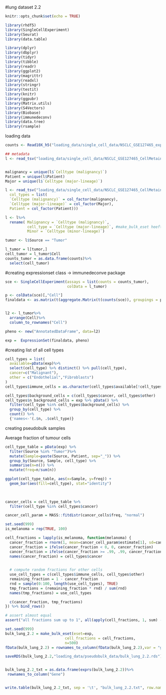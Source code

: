 #lung dataset 2.2
```{r setup, include=FALSE}
knitr::opts_chunk$set(echo = TRUE)

library(rhdf5)
library(SingleCellExperiment)
library(Seurat)
library(data.table)

library(dplyr)
library(dbplyr)
library(tidyr)
library(tibble)
library(readr)
library(ggplot2)
library(magrittr)
library(readxl)
library(stringr)
library(testit)
library(knitr)
library(ggpubr)
library(Matrix.utils)
library(S4Vectors)
library(Biobase)
library(immunedeconv)
library(data.tree)
library(rsample)

```

loading data
```{r}

counts <- Read10X_h5("loading_data/single_cell_data/NSCLC_GSE127465_expression.h5")

## metadata
l <- read_tsv("loading_data/single_cell_data/NSCLC_GSE127465_CellMetainfo_table.tsv")


malignancy = unique(l$`Celltype (malignancy)`)
Patient = unique(l$Patient)
Major = unique(l$`Celltype (major-lineage)`)

l <- read_tsv("loading_data/single_cell_data/NSCLC_GSE127465_CellMetainfo_table.tsv",
  col_types = list(
  `Celltype (malignancy)` = col_factor(malignancy),
  `Celltype (major-lineage)` = col_factor(Major),
  Patient = col_factor(Patient)))

l <- l%>%
  rename( Malignancy = `Celltype (malignancy)`,
          cell_type = `Celltype (major-lineage)`, #make_bulk_eset heeft kolom cell_type nodig
          Minor = `Celltype (minor-lineage)`)

tumor <- l$Source == "Tumor"

l_tumor = l[tumor,]
cell_tumor = l_tumor$Cell
counts_tumor = as.data.frame(counts)%>%
  select(cell_tumor)
```

#creating expressionset class -> immunedeconve package
```{r}
sce <- SingleCellExperiment(assays = list(counts = counts_tumor),
                            colData = l_tumor)

p <- colData(sce)[,"Cell"]
finaldata <- as.matrix(t(aggregate.Matrix(t(counts(sce)), groupings = p, fun = "sum")))


l2 <- l_tumor%>%
  arrange(Cell)%>%
  column_to_rownames("Cell")

pheno <- new("AnnotatedDataFrame", data=l2)

exp =  ExpressionSet(finaldata, pheno)


```

#creating list of all cell types
```{r echo=FALSE}
cell_types = list(
  available=pData(exp)%>%
  select(cell_type) %>% distinct() %>% pull(cell_type),
  cancer=c("Malignant"),
  other = c("Endothelial","Fibroblasts")
)
cell_types$immune_cells = as.character(cell_types$available[!cell_types$available %in% c(cell_types$cancer, cell_types$other)])

cell_types$background_cells = c(cell_types$cancer, cell_types$other)
cell_types$n_background_cells = exp %>% pData() %>%
  filter(cell_type %in% cell_types$background_cells) %>%
  group_by(cell_type) %>%
  count() %>%
  {'names<-'(.$n, .$cell_type)}
```



creating pseudobulk samples

Average fraction of tumour cells

```{r tumor-ct-fractions, results='hide', echo=FALSE, fig.cap="proportion of cell types by tumor sample"}
cell_type_table = pData(exp) %>%
  filter(Source %in% "Tumor")%>%
  mutate(Sample=paste(Source, Patient, sep="_")) %>%
  group_by(Source, Sample, cell_type) %>%
  summarise(n=n()) %>%
  mutate(freq=n/sum(n))

ggplot(cell_type_table, aes(x=Sample, y=freq)) +
  geom_bar(aes(fill=cell_type), stat="identity")
  
  
```

```{r, echo=FALSE}
cancer_cells = cell_type_table %>%
  filter(cell_type %in% cell_types$cancer)
```

```{r}
cancer_cell_param = MASS::fitdistr(cancer_cells$freq, "normal")
```

```{r mixing_make_proportions, echo=FALSE}

set.seed(999)
is_melanoma = rep(TRUE, 100)

cell_fractions = lapply(is_melanoma, function(melanoma) {
  cancer_fraction = rnorm(1, mean=cancer_cell_param$estimate[1], sd=cancer_cell_param$estimate[2])
  cancer_fraction = ifelse(cancer_fraction < 0, 0, cancer_fraction)
  cancer_fraction = ifelse(cancer_fraction >= .99, .99, cancer_fraction)
  names(cancer_fraction) = cell_types$cancer

  
  # compute random fractions for other cells
  use_cell_types = c(cell_types$immune_cells, cell_types$other)
  remaining_fraction = 1 - cancer_fraction
  rnd = sample(0:100, length(use_cell_types), TRUE)
  tmp_fractions = (remaining_fraction * rnd) / sum(rnd)
  names(tmp_fractions) = use_cell_types

  c(cancer_fraction, tmp_fractions)
}) %>% bind_rows()

# assert almost equal
assert("all fractions sum up to 1", all(apply(cell_fractions, 1, sum) - rep(1, 100) < 1e-4))


```



```{r}
set.seed(999)
bulk_lung_2.2 = make_bulk_eset(eset=exp,
                           cell_fractions = cell_fractions,
                           n=500)
fData(bulk_lung_2.2) = rownames_to_column(fData(bulk_lung_2.2),var = "gene_symbol")

saveRDS(bulk_lung_2.2,"loading_data/pseudobulk_data/bulk_lung_2.2.rds")


bulk_lung_2.2_txt = as.data.frame(exprs(bulk_lung_2.2))%>%
 rownames_to_column("Gene")


write.table(bulk_lung_2.2_txt, sep = '\t', "bulk_lung_2.2.txt", row.names = FALSE, quote = FALSE, col.names = TRUE)

```
